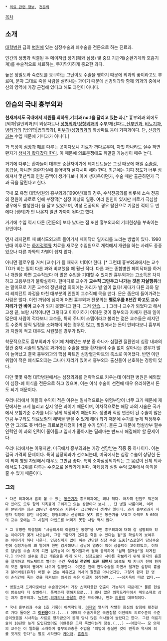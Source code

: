  * [[의료 관련 정보]], [[전문의]]

[[목차]]

== 소개 ==

[[대학병원]] 급의 [[병원]]에 있는 심장수술과 폐수술을 전문으로 하는 진료과.

인간의 생명과 직결된 두 메이저급 장기(폐와 심장) 및 중요 기관계(순환기계와 호흡기계)를 수술적으로 치료하는, 무지막지하게 중요한 과다.

높은 정밀도와 숙련도를 요구하는 고난이도 수술을 행하기 때문에 외과의 꽃이라고도 부르며, 문자 그대로 죽을 사람을 살려내는 과이기 때문에 신경외과와 함께 외과의 중에서 신의 영역에 가장 근접해 있다고 해도 과언이 아니다.

== 안습의 국내 흉부외과 ==

'''현재까지도 국내에서 지원율 최하위,기피과 no.1을 달리고 있는 과.'''[* 흉부외과 외에도 [외과|일반외과]의 외상파트나 [[성형외과]]/[[정형외과]]의 수부/재건파트,[[산부인과]], [[비뇨기과]], [[병리과]]의 [법의학|법의학과], [[피부과]]/[[성형외과]]의 화상파트 등이 기피과이다. 단, [[신경외과]]는 수입 때문에 기피과가 아니다.]

과 특성이 [[심장]]과 [[폐]]를 다루는 곳이다보니 치료가 까다로우며, 자칫 하나라도 실수 하면 환자가 [[사망|생사가 왔다갔다 한다]]. 이 때문에 의료분쟁에도 휘말릴 가능성이 매우 높다.

거기에 다루는 환자들이 대부분 중환자이기에 레지던트들은 그것 때문에 매일 [[수술실]], [[응급실]], 아니면 [[중환자실]]에 틀어박혀 살다시피 해야 한다. 최근에는 기피 정도가 너무 심해져서 몇년씩의 인원 공백이 생기다보니 아예 생지옥이던가, 수술 때만 출근하던가 극과 극을 달린다고 한다.

국내 모 유명 대학병원의 흉부외과(1990년대)의 경우, 수석전공의를 비롯해 소속 전공의 전원이 과로로 인해 부정맥[* 심장 이상의 일종. 여러 원인이 있지만 피로가 극심할 경우에도 발생한다] 을 달고 있었으며, 여성 전공의의 경우 탈진으로 기절한 적이 두 번에다 [생리]가 안 나온지 일년 가까이 된다고 했다.

거기에 수입 역시 다른 [전문의] 보다 낮다는 점 또한 흉부외과의 기피현상을 부축이는 요인이다.

먼저 레지던트 때 폐식도외과로 들어가서 페이닥터 일자리를 노리는 방법이 있다. 1990년대 이후로는 [[하지정맥류]] 치료를 새로운 수입원으로 개척해서 개원을 하는 사례도 종종 있으나 다른 과와의 차별이 쉽지 않다.

아니면 펠로우를 거쳐 [교수]가 될 때까지 버텨야 한다. [* 그런데 흉부외과에서는 교수 TO가 비는 일이 다른 과와 비교했을 때 훨씬 적다. 다른 과는 종합병원 페이닥터를 하거나 개원을 하면 교수직보다 더 많은 수입을 기대할 수 있지만 흉부외과는 고소득은 차치하고 고용부터가 불확실하다. 한마디로 교수가 '''교수직 그만두고 나가는 것은 자살행위'''라는 말이므로 기존 교수의 정년퇴임 의외에는 자리가 빌 일이 없다! 게다가 다른 과와 달리 레지던트 과정을 마친 대부분의 인원이 교수직에 목을 맨다. 문은 좁은데 들어가려는 사람은 많다. 이런 까닭에 심지어 어떤 흉부외과 전문의는 '''펠로우를 8년간 하고도 교수 자리가 안 비어''' 교수가 되지 못했다고 한다. 그저 [[안습]].... ] 그러나 교수가 되었다고 해서 고생 끝, 보람 시작이냐면 그렇다고 이야기하기 어려운 것이 흉부외과 자체가 원래 일이 많은데 사람이 적다보니 교수들, 특히 주니어 스탭이라고 불리는 젊은 교수들은 레지던트 수준의 당직 일정을 소화해야 하는 경우도 많고, 병원에서는 돈이 안되다보니 흉부외과 지원이 적고 대우도 시원찮은 경우가 많다. 

학문적으로도 흉부외과가 위기에 처해있는 부분 중 하나가 심혈관 질환인데 심장 내과의 혈관 중재 시술의 발달로 과거에는 수술을 했을 환자들이 수술 없이 살아나는 경우가 많이 늘어났고 결국 흉부외과의 핵심 파트인 심장혈관파트의 축소로 이어졌다. 반면 이런 위협이 적은 폐식도외과는 그나마 자리가 있어서 흉부외과 출신들이 선호하는 경향이 있다.

다만 몇몇 유명 대학병원에서는 심장외과를 전략적으로 키우는데 이러한 병원은 예외없이 심장-폐 이식을 전문으로 하고 있으며, 이는 이식 수술이 선전에 매우 유리하면서 돈도 되기 때문이다.

우리나라에서 이들의 수익이 적은 이유는 일차적으로는 위험부담이 너무 크기 때문에 재단에서는 크게 늘리고 싶지 않은 과이기 때문이며, 이차적으로는 해당 과의 시술은 국가에서 보험기준 수가를 너무 낮게 책정하기 때문이다. 생명과 직접 연관이 된 수술이 많은 만큼 누구라도 의료보험의 혜택을 받을 수 있게 해야 되기 때문에 수가를 높게 책정해주면 안 그래도 못 버티는 의료보험재정이 [버틸 수가 없다]. 물론 그 때문에 명실상부 필수인력인 이 과의 인력이 줄어들고 입지가 좁아지는 딜레마는 반드시 해결해야 할 문제이다.

우리나라에서는 이렇지만, 미국에서 흉부외과는 가장 선망받는 직종 중 하나이다. 이는 결국 가격의 문제이다. 특히 심장외과가 선호되는데, 미국에서는 심장 수술이 상당한 돈이 되며 병원 차원에서 대우도 그만큼 좋다. 특히 소아심장외과의는 그 몸값이 전체 의사에서도 1-2위를 다투는 수준으로 올라가게 된다. 마케팅과 실질 수익 모두에서 이익을 줄 수 있기 때문이다.
=== 그외 ===

 * 다른 외과에서 흔히 볼 수 있는 [[똥군기]]가 흉부외과에는 꽤나 적다. 어차피 인원도 적은데다 있어도 모두 함께 지옥불에 구워지고 있는 상황이다 보니... 단 병원 나름이며, 이러한 분위기는 최근 20년간 흉부외과 지원자가 급감하면서 생겨난 일이다. 과거 흉부외과가 지원자 걱정이 없던 시절에는 정형외과나 신경외과 못지 않은 똥군기를 보였고 아직도 5-60대의 교수 중에는 그 시절의 마인드를 버리지 못한 사람 역시 많다.

 * 그 유명한 박경철의 "시골의사의 아름다운 동행"을 보면 흉부외과에 대해 잘 설명되어 있는 이야기가 몇개 나오는데, 그중 "환자가 언제든 죽을 수 있다는 점"을 확실하게 보여주는 이야기가 하나 나온다. 인공심폐기 없이 하는 간단한 심장 수술 도중[*스포일러 담낭수술전에 심장기능이 꽤 떨어져 한번 검사해보니 심낭에 염증이 있어 삼출액이 고여있었고, 이대로 담낭을 수술 하게 되면 심기능이 더 떨어질까봐 결국 동의하에 "심막 절개술"을 하게된다.] 의사의 실수로 응급 개흉술을 하게 되자, 심장으로의 시야를 확보하기 위해 환자의 흉골을 절개하고 피노체트로 벌리는 순간 '''우심실 전면이 오픈 되면서''' 10초도 채 지나기 전에 환자의 모든 혈액이 뿜어져 나오며 절명한다. 이것은 전에 판막수술을 하면서 절개한 심장이 흉골과 붙어버린(유착) 어쩔 수 없는 이유였고 의사의 잘못은 아니었지만, 그렇게 환자 한 명이 순식간에 죽는 것을 지켜보는 의사의 속은 어떨지 생각하면... ~~생지옥이 따로 없다.~~

 * 병원소재 드라마중에선 수술장면에서 가장 스펙터클한 연출이 가능하기 때문에[* 물론 현실이 방송보다 더 살벌하다. 폭력까지 행해지므로...] 꽤나 많은 의학드라마에서 메인소재로 삼는 과가 흉부외과. [[뉴하트]],[[외과의사 봉달희]] 같은 드라마나, 만화 [[의룡]]이 대표적이다. 

 * 국내 흉부외과 수술 1호 기록이 이색적인데, [[이재명]] 열사가 작렬한 회심의 칼침에 황천길로 가다 돌아온 그 '''[[이완용]]'''이다.(...) 이때의 수술기록은 국권침탈 이전에도 의료수준이 수준급이었음을 시사하는 사료로 평가받으며 공개 당시 많은 의사들이 놀랐다고 한다. 그런 의료기술이 10년만 늦게 도입되었어도 이완용은 그때 죽었다는게 정설.(...) ~~아깝다~~ 모 의대의 교수는 이 일화를 소개하며 흉부외과총론 수업을 "의업에 충실한 것이 민족과 역사에 죄를 짓게도 한다"는 말로 시작했다 [[카더라]]. [[흠좀무]].
